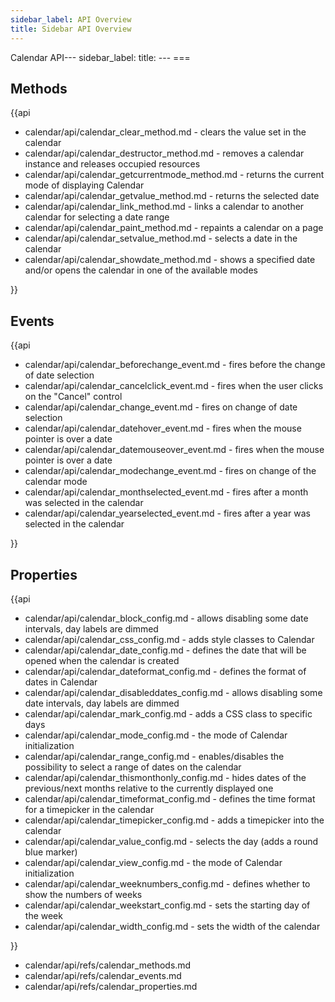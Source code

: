 ```yaml
---
sidebar_label: API Overview
title: Sidebar API Overview
---
```

Calendar API---
sidebar_label: 
title: 
---          ===
	
 ## Methods 

{{api

- calendar/api/calendar_clear_method.md - clears the value set in the calendar
- calendar/api/calendar_destructor_method.md - removes a calendar instance and releases occupied resources
- calendar/api/calendar_getcurrentmode_method.md - returns the current mode of displaying Calendar
- calendar/api/calendar_getvalue_method.md - returns the selected date
- calendar/api/calendar_link_method.md - links a calendar to another calendar for selecting a date range
- calendar/api/calendar_paint_method.md - repaints a calendar on a page
- calendar/api/calendar_setvalue_method.md - selects a date in the calendar
- calendar/api/calendar_showdate_method.md - shows a specified date and/or opens the calendar in one of the available modes

}}
 ## Events 

{{api

- calendar/api/calendar_beforechange_event.md - fires before the change of date selection
- calendar/api/calendar_cancelclick_event.md - fires when the user clicks on the "Cancel" control
- calendar/api/calendar_change_event.md - fires on change of date selection
- calendar/api/calendar_datehover_event.md - fires when the mouse pointer is over a date
- calendar/api/calendar_datemouseover_event.md - fires when the mouse pointer is over a date
- calendar/api/calendar_modechange_event.md - fires on change of the calendar mode
- calendar/api/calendar_monthselected_event.md - fires after a month was selected in the calendar
- calendar/api/calendar_yearselected_event.md - fires after a year was selected in the calendar

}}
 ## Properties 

{{api

- calendar/api/calendar_block_config.md - allows disabling some date intervals, day labels are dimmed
- calendar/api/calendar_css_config.md - adds style classes to Calendar
- calendar/api/calendar_date_config.md - defines the date that will be opened when the calendar is created
- calendar/api/calendar_dateformat_config.md - defines the format of dates in Сalendar
- calendar/api/calendar_disableddates_config.md - allows disabling some date intervals, day labels are dimmed
- calendar/api/calendar_mark_config.md - adds a CSS class to specific days
- calendar/api/calendar_mode_config.md - the mode of Calendar initialization
- calendar/api/calendar_range_config.md - enables/disables the possibility to select a range of dates on the calendar
- calendar/api/calendar_thismonthonly_config.md - hides dates of the previous/next months relative to the currently displayed one
- calendar/api/calendar_timeformat_config.md - defines the time format for a timepicker in the calendar
- calendar/api/calendar_timepicker_config.md - adds a timepicker into the calendar
- calendar/api/calendar_value_config.md - selects the day (adds a round blue marker)
- calendar/api/calendar_view_config.md - the mode of Calendar initialization
- calendar/api/calendar_weeknumbers_config.md - defines whether to show the numbers of weeks
- calendar/api/calendar_weekstart_config.md - sets the starting day of the week
- calendar/api/calendar_width_config.md - sets the width of the calendar

}}


- calendar/api/refs/calendar_methods.md
- calendar/api/refs/calendar_events.md
- calendar/api/refs/calendar_properties.md